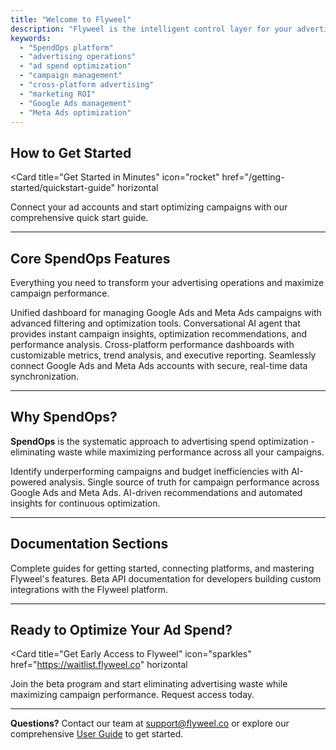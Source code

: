 ---
title: "Welcome to Flyweel"
description: "Flyweel is the intelligent control layer for your advertising operations. We help high-volume advertising teams eliminate waste, make data-driven decisions faster, and unlock hidden ROI across Google Ads, Meta Ads, and beyond."
keywords:
  - "SpendOps platform"
  - "advertising operations"
  - "ad spend optimization"
  - "campaign management"
  - "cross-platform advertising"
  - "marketing ROI"
  - "Google Ads management"
  - "Meta Ads optimization"
---

## How to Get Started

<Card
  title="Get Started in Minutes"
  icon="rocket"
  href="/getting-started/quickstart-guide"
  horizontal
>
  Connect your ad accounts and start optimizing campaigns with our comprehensive quick start guide.
</Card>

---

## Core SpendOps Features

Everything you need to transform your advertising operations and maximize campaign performance.

<Columns cols={2}>
  <Card
    title="AdGrid Campaign Manager"
    icon="grid"
    href="/features/adgrid-campaign-manager"
  >
    Unified dashboard for managing Google Ads and Meta Ads campaigns with advanced filtering and optimization tools.
  </Card>
  <Card
    title="AI Agent Chat"
    icon="robot"
    href="/features/ai-agent-chat"
  >
    Conversational AI agent that provides instant campaign insights, optimization recommendations, and performance analysis.
  </Card>
  <Card
    title="Reports & Analytics"
    icon="chart-line"
    href="/features/reports-analytics"
  >
    Cross-platform performance dashboards with customizable metrics, trend analysis, and executive reporting.
  </Card>
  <Card
    title="Platform Connections"
    icon="plug"
    href="/getting-started/ad-platform-connections"
  >
    Seamlessly connect Google Ads and Meta Ads accounts with secure, real-time data synchronization.
  </Card>
</Columns>

---

## Why SpendOps?

**SpendOps** is the systematic approach to advertising spend optimization - eliminating waste while maximizing performance across all your campaigns.

<Columns cols={3}>
  <Card title="Eliminate Waste" icon="scissors">
    Identify underperforming campaigns and budget inefficiencies with AI-powered analysis.
  </Card>
  <Card title="Unified Analytics" icon="chart-bar">
    Single source of truth for campaign performance across Google Ads and Meta Ads.
  </Card>
  <Card title="Smart Automation" icon="gear">
    AI-driven recommendations and automated insights for continuous optimization.
  </Card>
</Columns>

---

## Documentation Sections

<Columns cols={2}>
  <Card
    title="User Guide"
    icon="book-open"
    href="/getting-started/quickstart-guide"
  >
    Complete guides for getting started, connecting platforms, and mastering Flyweel's features.
  </Card>
  <Card
    title="API Reference"
    icon="terminal"
    href="/api-reference/introduction"
  >
    Beta API documentation for developers building custom integrations with the Flyweel platform.
  </Card>
</Columns>

---

## Ready to Optimize Your Ad Spend?

<Card
  title="Get Early Access to Flyweel"
  icon="sparkles"
  href="https://waitlist.flyweel.co"
  horizontal
>
  Join the beta program and start eliminating advertising waste while maximizing campaign performance. Request access today.
</Card>

---

**Questions?** Contact our team at [support@flyweel.co](mailto:support@flyweel.co) or explore our comprehensive [User Guide](/getting-started/quickstart-guide) to get started.
